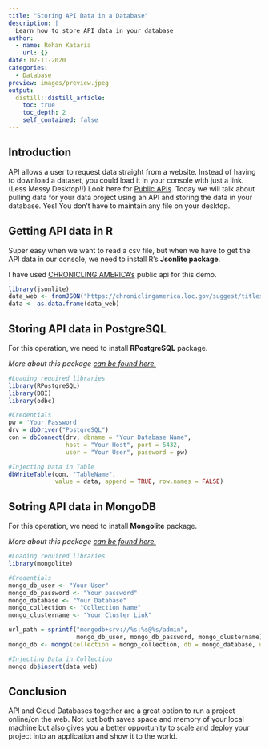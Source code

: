 ```yaml
---
title: "Storing API Data in a Database"
description: |
  Learn how to store API data in your database
author:
  - name: Rohan Kataria
    url: {}
date: 07-11-2020
categories:
  - Database
preview: images/preview.jpeg
output:
  distill::distill_article:
    toc: true
    toc_depth: 2
    self_contained: false
---
```

## Introduction
API allows a user to request data straight from a website. Instead of having to download a dataset, you could load it in your console with just a link. (Less Messy Desktop!!) Look here for [Public APIs](https://github.com/public-apis/public-apis#index).
Today we will talk about pulling data for your data project using an API and storing the data in your database. Yes! You don't have to maintain any file on your desktop.

## Getting API data in R
Super easy when we want to read a csv file, but when we have to get the API data in our console, we need to install R's **Jsonlite package**. 

I have used [CHRONICLING AMERICA's](https://chroniclingamerica.loc.gov/) public api for this demo.

```r
library(jsonlite)
data_web <- fromJSON("https://chroniclingamerica.loc.gov/suggest/titles/?q=Massachusetts")
data <- as.data.frame(data_web)
```

## Storing API data in PostgreSQL
For this operation, we need to install **RPostgreSQL** package.

*More about this package [can be found here.](https://cran.r-project.org/web/packages/RPostgreSQL/index.html)*

```r
#Loading required libraries
library(RPostgreSQL)
library(DBI)
library(odbc)

#Credentials
pw = 'Your Password'
drv = dbDriver("PostgreSQL")
con = dbConnect(drv, dbname = "Your Database Name",
                host = "Your Host", port = 5432,
                user = "Your User", password = pw)

#Injecting Data in Table
dbWriteTable(con, "TableName", 
             value = data, append = TRUE, row.names = FALSE)
```

## Sotring API data in MongoDB
For this operation, we need to install **Mongolite** package.

*More about this package [can be found here.](https://cran.r-project.org/web/packages/mongolite/index.html)*

```r
#Loading required libraries
library(mongolite)

#Credentials
mongo_db_user <- "Your User"
mongo_db_password <- "Your password"
mongo_database <- "Your Database"
mongo_collection <- "Collection Name"
mongo_clustername <- "Your Cluster Link"

url_path = sprintf("mongodb+srv://%s:%s@%s/admin",
                   mongo_db_user, mongo_db_password, mongo_clustername)
mongo_db <- mongo(collection = mongo_collection, db = mongo_database, url = url_path, verbose = TRUE)

#Injecting Data in Collection
mongo_db$insert(data_web)

```

## Conclusion
API and Cloud Databases together are a great option to run a project online/on the web. Not just both saves space and memory of your local machine but also gives you a better opportunity to scale and deploy your project into an application and show it to the world.
